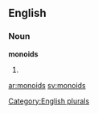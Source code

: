 
==English==

===Noun===
'''monoids'''

# {{plural of|[[monoid]]}}

[[Category:English plurals]]

[[ar:monoids]]
[[sv:monoids]]